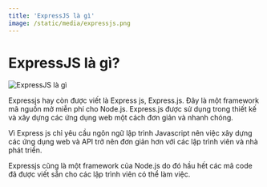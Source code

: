```yaml
---
title: 'ExpressJS là gì'
image: /static/media/expressjs.png
---
```


# ExpressJS là gì?

![ExpressJS là gì](/static/media/expressjs.png)

Expressjs hay còn được viết là Express js, Express.js. Đây là một framework mã nguồn mở miễn phí cho Node.js. Express.js được sử dụng trong thiết kế và xây dựng các ứng dụng web một cách đơn giản và nhanh chóng.

Vì Express js chỉ yêu cầu ngôn ngữ lập trình Javascript nên việc xây dựng các ứng dụng web và API trở nên đơn giản hơn với các lập trình viên và nhà phát triển.

Expressjs cũng là một framework của Node.js do đó hầu hết các mã code đã được viết sẵn cho các lập trình viên có thể làm việc.

